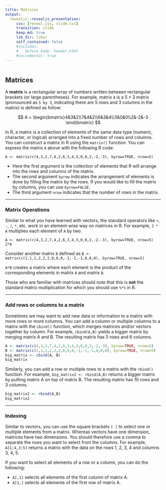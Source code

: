 ```yaml
---
title: Matrices
output:
  revealjs::revealjs_presentation:
     css: [reveal.css, slide.css]
     transition: slide
     keep_md: true
     lib_dir: libs/
     self_contained: false
     #includes: 
     #   before_body: header.html
     #incremental: true
---
```


```r
```
## Matrices

A **matrix** is a rectangular array of numbers written between
rectangular brackets (or large parentheses). For example, matrix `A` is
a $5 \times 3$ matrix (pronounced as `5 by 3`, indicating there are 5
rows and 3 columns in the matrix) is defined as follow:

$$ A = \begin{bmatrix}4&3&2\\7&4&2\\6&3&4\\3&0&0\\2&-2&-3 \end{bmatrix} $$

In R, a matrix is a collection of elements of the same data type
(numeric, character, or logical) arranged into a fixed number of rows
and columns. You can construct a matrix in R using the `matrix()`
function. You can express the matrix `A` above with the following R
code:

`A <- matrix(c(4,3,2,7,4,2,6,3,4,3,0,0,2,-2,-3), byrow=TRUE, nrow=5)`

-   Here the first argument is the collection of elements that R will
    arrange into the rows and columns of the matrix.
-   The second argument `byrow` indicates the arrangement of elements is
    done by filling the matrix by the rows. If you would like to fill
    the matrix by columns, you can use `byrow=FALSE`.
-   The third argument `nrow` indicates that the number of rows in the
    matrix.
    
---

### Matrix Operations

Similar to what you have learned with vectors, the standard operators like `+`, `-`, `/`, `*`, etc. work in an element-wise way on matrices in R. For example, `2 * A` multiplies each element of `A` by two.

```
A <- matrix(c(4,3,2,7,4,2,6,3,4,3,0,0,2,-2,-3), byrow=TRUE, nrow=5)
2*A

```

Consider another matrix `B` defined as `B <- matrix(c(1,1,1,2,2,2,0,0,0,-1,-1,-1,0,0,0), byrow=TRUE, nrow=5)`

`A*B` creates a matrix where each element is the product of the corresponding elements in matrix `A` and matrix `B`.

Those who are familiar with matrices should note that this is **not** the standard matrix multiplication for which you should use `%*%` in R.
 
---
 
### Add rows or columns to a matrix

Sometimes we may want to add new data or information to a matrix with more rows or more columns.
You can add a column or multiple columns to a matrix with the `cbind()` function, which merges matrices and/or vectors together by column. For example, `cbind(A,B)` yields a bigger matrix by merging matrix A and B. The resulting matrix has 5 rows and 6 columns.

```r
A <- matrix(c(4,3,2,7,4,2,6,3,4,3,0,0,2,-2,-3), byrow=TRUE, nrow=5)
B <- matrix(c(1,1,1,2,2,2,0,0,0,-1,-1,-1,0,0,0), byrow=TRUE, nrow=5)
big_matrix <- cbind(A, B)
big_matrix

```

Similarly, you can add a row or multiple rows to a matrix with the `rbind()` function. For example, `big_matrix2 <- rbind(A,B)` returns a bigger matrix by putting matrix A on top of matrix B. The resulting matrix has 10 rows and 3 columns.

```r
big_matrix2 <- rbind(A,B)
big_matrix2

```

---

### Indexing

Similar to vectors, you can use the square brackets `[ ]` to select one or multiple elements from a matrix. Whereas vectors have one dimension, matrices have two dimensions. You should therefore use a comma to separate the rows you want to select from the columns. For example, 
`A[1:4,3:5]` returns a matrix with the data on the rows 1, 2, 3, 4 and columns 3, 4, 5.

If you want to select all elements of a row or a column, you can do the following:

- `A[,1]` selects all elements of the first column of matrix A.
- `A[1,]` selects all elements of the first row of matrix A.

